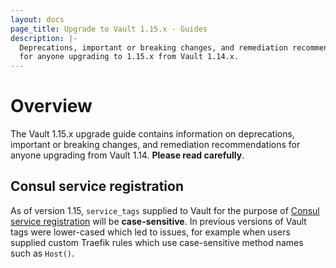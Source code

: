 ```yaml
---
layout: docs
page_title: Upgrade to Vault 1.15.x - Guides
description: |-
  Deprecations, important or breaking changes, and remediation recommendations
  for anyone upgrading to 1.15.x from Vault 1.14.x.
---
```


# Overview

The Vault 1.15.x upgrade guide contains information on deprecations, important
or breaking changes, and remediation recommendations for anyone upgrading from
Vault 1.14. **Please read carefully**.

## Consul service registration

As of version 1.15, `service_tags` supplied to Vault for the purpose of [Consul
service registration](https://developer.hashicorp.com/vault/docs/configuration/service-registration/consul#service_tags)
will be **case-sensitive**. In previous versions of Vault tags were lower-cased which
led to issues, for example when users supplied custom Traefik rules which use case-sensitive
method names such as `Host()`.


